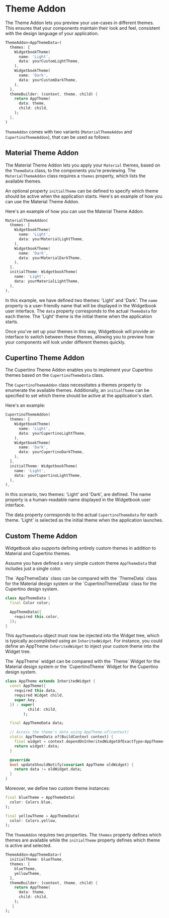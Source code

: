 # Theme Addon

The Theme Addon lets you preview your use-cases in different themes. This ensures that
your components maintain their look and feel, consistent with the design language of your
application.

```dart
ThemeAddon<AppThemeData>(
  themes: [
    WidgetbookTheme(
      name: 'Light',
      data: yourCustomLightTheme,
    ),
    WidgetbookTheme(
      name: 'Dark',
      data: yourCustomDarkTheme,
    ),
  ],
  themeBuilder: (context, theme, child) {
    return AppTheme(
      data: theme,
      child: child,
    );
  },
)
```

`ThemeAddon` comes with two variants (`MaterialThemeAddon` and `CupertinoThemeAddon`),
that can be used as follows:

## Material Theme Addon

The Material Theme Addon lets you apply your `Material` themes, based on the `ThemeData`
class, to the components you're previewing. The `MaterialThemeAddon` class requires a
`themes` property, which lists the available themes.

An optional property `initialTheme` can be defined to specify which theme should be active
when the application starts. Here's an example of how you can use the Material Theme
Addon.

Here's an example of how you can use the Material Theme Addon:

```dart
MaterialThemeAddon(
  themes: [
    WidgetbookTheme(
      name: 'Light',
      data: yourMaterialLightTheme,
    ),
    WidgetbookTheme(
      name: 'Dark',
      data: yourMaterialDarkTheme,
    ),
  ],
  initialTheme: WidgetbookTheme(
    name: 'Light',
    data: yourMaterialLightTheme,
  ),
),
```

In this example, we have defined two themes: 'Light' and 'Dark'. The `name` property is a
user-friendly name that will be displayed in the Widgetbook user interface. The `data`
property corresponds to the actual `ThemeData` for each theme. The 'Light' theme is the
initial theme when the application starts.

Once you've set up your themes in this way, Widgetbook will provide an interface to switch
between these themes, allowing you to preview how your components will look under
different themes quickly.

## Cupertino Theme Addon

The Cupertino Theme Addon enables you to implement your Cupertino themes based on the
`CupertinoThemeData` class.

The `CupertinoThemeAddon` class necessitates a themes property to enumerate the available
themes. Additionally, an `initialTheme` can be specified to set which theme should be
active at the application's start.

Here's an example:

```dart title="Example: CupertinoThemeAddon"
CupertinoThemeAddon(
  themes: [
    WidgetbookTheme(
      name: 'Light',
      data: yourCupertinoLightTheme,
    ),
    WidgetbookTheme(
      name: 'Dark',
      data: yourCupertinoDarkTheme,
    ),
  ],
  initialTheme: WidgetbookTheme(
    name: 'Light',
    data: yourCupertinoLightTheme,
  ),
),
```

In this scenario, two themes: 'Light' and 'Dark', are defined. The name property is a
human-readable name displayed in the Widgetbook user interface.

The data property corresponds to the actual `CupertinoThemeData` for each theme. 'Light'
is selected as the initial theme when the application launches.

## Custom Theme Addon

Widgetbook also supports defining entirely custom themes in addition to Material and
Cupertino themes.

Assume you have defined a very simple custom theme `AppThemeData` that includes just a
single color.

<Info>
  The `AppThemeData` class can be compared with the `ThemeData` class for the Material
  design system or the `CupertinoThemeData` class for the Cupertino design system.
</Info>

```dart title="Example: AppThemeData"
class AppThemeData {
  final Color color;

  AppThemeData({
    required this.color,
  });
}
```

This `AppThemeData` object must now be injected into the Widget tree, which is typically
accomplished using an `InheritedWidget`. For instance, you could define an AppTheme
`InheritedWidget` to inject your custom theme into the Widget tree.

<Info>
  The `AppTheme` widget can be compared with the `Theme` Widget for the Material design
  system or the `CupertinoTheme` Widget for the Cupertino design system.
</Info>

```dart title="Example: AppTheme InheritedWidget"
class AppTheme extends InheritedWidget {
  const AppTheme({
    required this.data,
    required Widget child,
    super.key,
  }) : super(
          child: child,
        );

  final AppThemeData data;

  // Access the theme's data using AppTheme.of(context)
  static AppThemeData of(BuildContext context) {
    final widget = context.dependOnInheritedWidgetOfExactType<AppTheme>();
    return widget!.data;
  }

  @override
  bool updateShouldNotify(covariant AppTheme oldWidget) {
    return data != oldWidget.data;
  }
}
```

Moreover, we define two custom theme instances:

```dart title="Example: Custom themes"
final blueTheme = AppThemeData(
  color: Colors.blue,
);

final yellowTheme = AppThemeData(
  color: Colors.yellow,
);
```

The `ThemeAddon` requires two properties. The `themes` property defines which themes
are available while the `initialTheme` property defines which theme is active and
selected.

```dart title="Example: ThemeAddon"
ThemeAddon<AppThemeData>(
  initialTheme: blueTheme,
  themes: [
    blueTheme,
    yellowTheme,
  ],
  themeBuilder: (context, theme, child) {
    return AppTheme(
      data: theme,
      child: child,
    );
   }
);
```
